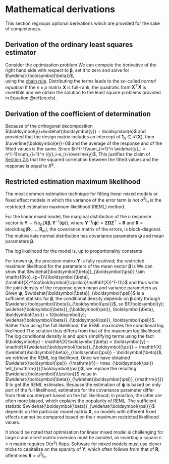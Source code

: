 # Mathematical derivations {#math}

This section regroups optional derivations which are provided for the sake of completeness.

## Derivation of the ordinary least squares estimator {#ols}

Consider the optimization problem
\begin{align*}
\widehat{\boldsymbol{\beta}}=\min_{\boldsymbol{\beta} \in \mathbb{R}^{p+1}}(\boldsymbol{y}-\mathbf{X}\boldsymbol{\beta})^\top(\boldsymbol{y}-\mathbf{X}\boldsymbol{\beta}).
\end{align*}
We can compute the derivative of the right hand side with respect to $\boldsymbol{\beta}$, set it to zero and solve for $\widehat{\boldsymbol{\beta}}$,  
\begin{align*}
\mathbf{0}_n&=\frac{\partial}{\partial\boldsymbol{\beta}}(\boldsymbol{y}-\mathbf{X}\boldsymbol{\beta})^\top(\boldsymbol{y}-\mathbf{X}\boldsymbol{\beta})\\
\\&=\frac{\partial (\boldsymbol{y}-\mathbf{X}\boldsymbol{\beta})}{\partial \boldsymbol{\beta}}\frac{\partial (\boldsymbol{y}-\mathbf{X}\boldsymbol{\beta})^\top(\boldsymbol{y}-\mathbf{X}\boldsymbol{\beta})}{\partial (\boldsymbol{y}-\mathbf{X}\boldsymbol{\beta})}\\
 \\&=\mathbf{X}^\top (\boldsymbol{y}-\mathbf{X}\boldsymbol{\beta})
\end{align*}
using the [chain rule](http://www.stat.rice.edu/~dobelman/notes_papers/math/Matrix.Calculus.AppD.pdf). Distributing the terms leads to the so-called *normal equation*
\begin{align*}
 \mathbf{X}^\top \mathbf{X}\boldsymbol{\beta}&=\mathbf{X}^\top \boldsymbol{y}.
\end{align*}
If the $n \times p$ matrix  $\mathbf{X}$ is full-rank, the quadratic form $\mathbf{X}^\top \mathbf{X}$ is invertible and we obtain the solution to the least square problems provided in Equation \@ref(eq:ols).

## Derivation of the coefficient of determination {#derivationR2}

Because of the orthogonal decomposition $\boldsymbol{y}=\widehat{\boldsymbol{y}} + \boldsymbol{e}$ and provided that the design matrix includes an intercept of $\mathbf{1}_n \in \mathcal{S}(\mathbf{X})$, then $\overline{\boldsymbol{e}}=0$ and the average of the response and of the fitted values is the same. Since $n^{-1}\sum_{i=1}^n \widehat{y}_i = n^{-1}\sum_{i=1}^n ({y}_i-e_i)=\overline{y}$,
\begin{align*}
\widehat{\mathsf{Cor}}\left(\widehat{\boldsymbol{y}}, \boldsymbol{y}\right)
&= \frac{(\boldsymbol{y} - \overline{y}\mathbf{1}_n)^\top(\widehat{\boldsymbol{y}} - \overline{y}\mathbf{1}_n)}
{\|\boldsymbol{y} - \overline{y}\mathbf{1}_n\|\|\widehat{\boldsymbol{y}} - \overline{y}\mathbf{1}_n\|}
\\&= \frac{(\widehat{\boldsymbol{y}} - \overline{y}\mathbf{1}_n)^\top(\widehat{\boldsymbol{y}} - \overline{y}\mathbf{1}_n) +
\boldsymbol{e}^\top(\widehat{\boldsymbol{y}} - \overline{y}\mathbf{1}_n)}
{\|\boldsymbol{y} - \overline{y}\mathbf{1}_n\|\|\widehat{\boldsymbol{y}} - \overline{y}\mathbf{1}_n\|}
\\&= \frac{\|\widehat{\boldsymbol{y}} - \overline{y}\mathbf{1}_n\|}
{\|\boldsymbol{y} - \overline{y}\mathbf{1}_n\|}
\\&= \frac{\|\boldsymbol{y} - \overline{y}\mathbf{1}_n\| - \|\boldsymbol{e}\|}
{\|\boldsymbol{y} - \overline{y}\mathbf{1}_n\|}
\\&= \sqrt{\frac{\mathsf{SS}_c-\mathsf{SS}_e}{\mathsf{SS}_c}}= \mathrm{R}.
\end{align*}
This justifies the claim of [Section 2.5](#coefR2) that the squared correlation between the fitted values and the response is equal to $R^2$.

## Restricted estimation maximum likelihood

The most common estimation technique for fitting linear mixed models or fixed effect models in which the variance of the error term is not $\sigma^2\mathbf{I}_n$ is the restricted estimation maximum likelihood (REML) method. 

For the linear mixed model, the marginal distribution of the $n$ response vector is 
$\boldsymbol{Y} \sim \mathsf{No}_n\{\mathbf{X} \boldsymbol{\beta}, \boldsymbol{\Upsilon}^{-1}(\boldsymbol{\psi})\}$, where $\boldsymbol{\Upsilon}^{-1}(\boldsymbol{\psi}) = \mathbf{Z}\boldsymbol{\Omega}\mathbf{Z}^\top + \mathbf{R}$ and $\mathbf{R} = \mathrm{blockdiag}(\mathbf{R}_1, \ldots, \mathbf{R}_m)$, the covariance matrix of the errors, is block-diagonal. The multivariate normal distribution has covariance parameters $\boldsymbol{\psi}$ and mean parameters $\boldsymbol{\beta}$.

The log likelihood for the model is, up to proportionality constants
\begin{align*}
\ell(\boldsymbol{\beta},\boldsymbol{\psi}; \boldsymbol{y}) \propto  \frac{1}{2} \ln |\boldsymbol{\Upsilon}|- \frac{1}{2} (\boldsymbol{y}- \mathbf{X}\boldsymbol{\beta})^\top\boldsymbol{\Upsilon}(\boldsymbol{y}-\mathbf{X}\boldsymbol{\beta}) 
\end{align*}

For known $\boldsymbol{\psi}$, the precision matrix $\boldsymbol{\Upsilon}$ is fully resolved; the restricted maximum likelihood for the parameters of the mean vector $\boldsymbol{\beta}$ is
\begin{align*}
\widehat{\boldsymbol{\beta}}_{\boldsymbol{\psi}} = (\mathbf{X}^\top\boldsymbol{\Upsilon}\mathbf{X})^{-1}\mathbf{X}^\top\boldsymbol{\Upsilon}\boldsymbol{y}.
\end{align*}
We can show that $\widehat{\boldsymbol{\beta}}_{\boldsymbol{\psi}} \sim \mathsf{No}_{p+1}\{\boldsymbol{\beta}, (\mathbf{X}^\top\boldsymbol{\Upsilon}\mathbf{X})^{-1}\}$ and thus write the joint density of the response given mean and variance parameters as
\begin{align*}
f(\boldsymbol{y}; \boldsymbol{\psi}, \boldsymbol{\beta}) = f(\boldsymbol{y}; \widehat{\boldsymbol{\beta}}_{\boldsymbol{\psi}}, \boldsymbol{\beta}, \boldsymbol{\psi}) f(\widehat{\boldsymbol{\beta}}_{\boldsymbol{\psi}}; \boldsymbol{\psi}, \boldsymbol{\beta}). 
\end{align*}
Given $\boldsymbol{\psi}$, $\widehat{\boldsymbol{\beta}}_{\boldsymbol{\psi}}$ is a sufficient statistic for $\boldsymbol{\beta}$, the conditional density depends on $\boldsymbol{\beta}$ only through $\widehat{\boldsymbol{\beta}}_{\boldsymbol{\psi}}$, so $f(\boldsymbol{y}; \widehat{\boldsymbol{\beta}}_{\boldsymbol{\psi}}, \boldsymbol{\beta}, \boldsymbol{\psi}) = f(\boldsymbol{y}; \widehat{\boldsymbol{\beta}}_{\boldsymbol{\psi}},  \boldsymbol{\psi})$.
Rather than using the full likelihood, the REML maximizes the conditional log likelihood
\begin{align*}
\ell_{\mathrm{r}}(\boldsymbol{\psi})= \ln f(\boldsymbol{y}; \widehat{\boldsymbol{\beta}}_{\boldsymbol{\psi}},  \boldsymbol{\psi}) = \ln f(\boldsymbol{y}; \boldsymbol{\psi}, \boldsymbol{\beta}) - \ln f(\widehat{\boldsymbol{\beta}}_{\boldsymbol{\psi}}; \boldsymbol{\psi}, \boldsymbol{\beta}).
\end{align*}
The solution thus differs from that of the maximum log likelihood. The log conditional density is
\begin{align*}
\ell_{\mathrm{r}}(\boldsymbol{\psi})
 &= \frac{1}{2} \ln |\boldsymbol{\Upsilon}| - \frac{1}{2} (\boldsymbol{y}-\mathbf{X}\boldsymbol{\beta})^\top\boldsymbol{\Upsilon}(\boldsymbol{y}-\mathbf{X}\boldsymbol{\beta}) 
 \\& \quad - \frac{1}{2} \ln \left|\mathbf{X}^\top\boldsymbol{\Upsilon}\mathbf{X}\right| + \frac{1}{2} \left(\widehat{\boldsymbol{\beta}}_{\boldsymbol{\psi}}-\boldsymbol{\beta}\right)^\top \mathbf{X}^\top\boldsymbol{\Upsilon}\mathbf{X} \left(\widehat{\boldsymbol{\beta}}_{\boldsymbol{\psi}}-\boldsymbol{\beta}\right)
\end{align*}
and upon simplifying terms using the fact $\boldsymbol{y} - \mathbf{X}\boldsymbol{\beta} = \boldsymbol{y} - \mathbf{X}\widehat{\boldsymbol{\beta}}_{\boldsymbol{\psi}} + \mathbf{X}(\widehat{\boldsymbol{\beta}}_{\boldsymbol{\psi}} - \boldsymbol{\beta})$, we retrieve the REML log likelihood,
\begin{align*}
\ell_{\mathrm{r}}(\boldsymbol{\psi}) = \frac{1}{2}|\boldsymbol{\Upsilon}| - \frac{1}{2} \ln \left|\mathbf{X}^\top\boldsymbol{\Upsilon}\mathbf{X}\right|  - \frac{1}{2}(\boldsymbol{y} -\mathbf{X}\widehat{\boldsymbol{\beta}}_{\boldsymbol{\psi}})^\top \boldsymbol{\Upsilon}(\boldsymbol{y} -\mathbf{X}\widehat{\boldsymbol{\beta}}_{\boldsymbol{\psi}})
\end{align*}
Once we have obtained $\widehat{\boldsymbol{\psi}}_{\mathrm{r}}= \max_{\boldsymbol{\psi}} \ell_{\mathrm{r}}(\boldsymbol{\psi})$, we replace the resulting $\widehat{\boldsymbol{\Upsilon}}$ value in 
$\widehat{\boldsymbol{\beta}}_{\widehat{\boldsymbol{\psi}}_{\mathrm{r}}}$
to get the REML estimates.
Because the estimation of $\boldsymbol{\psi}$ is based on only part of the full likelihood, estimators for the covariance parameter differ from their counterpart based on the full likelihood; in practice, the latter are often more biased, which explains the popularity of REML. The sufficient statistic $\widehat{\boldsymbol{\beta}}_{\widehat{\boldsymbol{\psi}}}$ depends on the particular model matrix $\mathbf{X}$, so models with different fixed effects cannot be compared based on their maximum restricted likelihood values.

It should be noted that optimisation for linear mixed model is challenging for large $n$ and direct matrix inversion must be avoided, as inverting a square $n \times n$ matrix requires $\mathrm{O}(n^3)$ flops. Software for mixed models must use clever tricks to capitalize on the sparsity of $\boldsymbol{\Upsilon}$, which often follows from that of $\mathbf{R}$; oftentimes $\mathbf{R}  = \sigma^2 \mathbf{I}_n$.